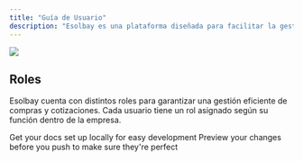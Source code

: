 ```yaml
---
title: "Guía de Usuario"
description: "Esolbay es una plataforma diseñada para facilitar la gestión de cotizaciones y compras entre empresas compradoras y proveedores."
---
```


![](/images/LOGOESOLBAY.jpg)

## Roles

Esolbay cuenta con distintos roles para garantizar una gestión eficiente de compras y cotizaciones. Cada usuario tiene un rol asignado según su función dentro de la empresa.

<CardGroup cols={3}>
  <Card title="Administrador" icon="user" href="https://mintlify.com/docs/quickstart">
    Get your docs set up locally for easy development
  </Card>

  <Card title="Administrador Comprador" icon="user" href="https://mintlify.com/docs/development">
    Preview your changes before you push to make sure they're perfect
  </Card>

  <Card title="Comprador" icon="user" />

  <Card title="Vendedor" icon="user" />

  <Card title="Administrador Proveedor" icon="user" />

  <Card title="Asistente de Proveedores" icon="user" />

  <Card title="Asistente de Compradores" icon="user" />

  <Card title="Máster" icon="user" />

  <Card title="Auditor" icon="user" />

  <Card title="Aprobador de Remitos" icon="user" />

  <Card title="Aprobador de Factura" icon="user" />

  <Card title="Pagador" icon="user" />

  <Card title="Aprobador de Pago" icon="user" />

  <Card title="Remitente" icon="user" />

  <Card title="Facturador" icon="user" />

  <Card title="Cobrador" icon="user" />

  <Card title="Solicitante" icon="user" />

  <Card title="Supervisor" icon="user" />

  <Card title="Aprobador de Solicitudes" icon="user" />
</CardGroup>